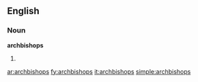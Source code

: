 ==English==

===Noun===
'''archbishops'''

# {{plural of|[[archbishop]]}}

[[ar:archbishops]]
[[fy:archbishops]]
[[it:archbishops]]
[[simple:archbishops]]